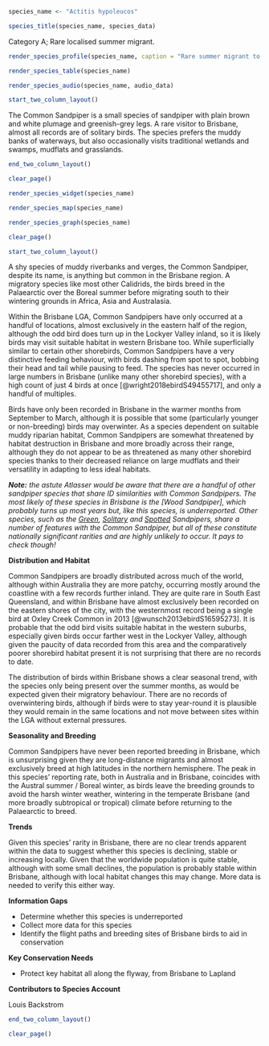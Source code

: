 ```r
species_name <- "Actitis hypoleucos"
```

```r
species_title(species_name, species_data)
```

Category A; Rare localised summer migrant.

```r
render_species_profile(species_name, caption = "Rare summer migrant to muddy wetlands across the city. Typically inconspicuous and may be more common than reporting rate indicates. Not of significant conservation concern in Australia. Photo by Louis Backstrom, Kedron Brook Wetlands, 4 Feb 2018")
```

```r
render_species_table(species_name)
```

```r
render_species_audio(species_name, audio_data)
```

```r
start_two_column_layout()
```

The Common Sandpiper is a small species of sandpiper with plain brown and white plumage and greenish-grey legs. A rare visitor to Brisbane, almost all records are of solitary birds. The species prefers the muddy banks of waterways, but also occasionally visits traditional wetlands and swamps, mudflats and grasslands.

```r
end_two_column_layout()
```

```r
clear_page()
```

```r
render_species_widget(species_name)
```

```r
render_species_map(species_name)
```

```r
render_species_graph(species_name)
```

```r
clear_page()
```

```r
start_two_column_layout()
```

A shy species of muddy riverbanks and verges, the Common Sandpiper, despite its name, is anything but common in the Brisbane region. A migratory species like most other Calidrids, the birds breed in the Palaearctic over the Boreal summer before migrating south to their wintering grounds in Africa, Asia and Australasia.

Within the Brisbane LGA, Common Sandpipers have only occurred at a handful of locations, almost exclusively in the eastern half of the region, although the odd bird does turn up in the Lockyer Valley inland, so it is likely birds may visit suitable habitat in western Brisbane too. While superficially similar to certain other shorebirds, Common Sandpipers have a very distinctive feeding behaviour, with birds dashing from spot to spot, bobbing their head and tail while pausing to feed. The species has never occurred in large numbers in Brisbane (unlike many other shorebird species), with a high count of just 4 birds at once [@wright2018ebirdS49455717], and only a handful of multiples.

Birds have only been recorded in Brisbane in the warmer months from September to March, although it is possible that some (particularly younger or non-breeding) birds may overwinter. As a species dependent on suitable muddy riparian habitat, Common Sandpipers are somewhat threatened by habitat destruction in Brisbane and more broadly across their range, although they do not appear to be as threatened as many other shorebird species thanks to their decreased reliance on large mudflats and their versatility in adapting to less ideal habitats.

_**Note:** the astute Atlasser would be aware that there are a handful of other sandpiper species that share ID similarities with Common Sandpipers. The most likely of these species in Brisbane is the [Wood Sandpiper], which probably turns up most years but, like this species, is underreported. Other species, such as the [Green](https://ebird.org/species/grnsan), [Solitary](https://ebird.org/species/solsan) and [Spotted](https://ebird.org/species/sposan) Sandpipers, share a number of features with the Common Sandpiper, but all of these constitute nationally significant rarities and are highly unlikely to occur. It pays to check though!_

**Distribution and Habitat**

Common Sandpipers are broadly distributed across much of the world, although within Australia they are more patchy, occurring mostly around the coastline with a few records further inland. They are quite rare in South East Queensland, and within Brisbane have almost exclusively been recorded on the eastern shores of the city, with the westernmost record being a single bird at Oxley Creek Common in 2013 [@wunsch2013ebirdS16595273]. It is probable that the odd bird visits suitable habitat in the western suburbs, especially given birds occur farther west in the Lockyer Valley, although given the paucity of data recorded from this area and the comparatively poorer shorebird habitat present it is not surprising that there are no records to date.

The distribution of birds within Brisbane shows a clear seasonal trend, with the species only being present over the summer months, as would be expected given their migratory behaviour. There are no records of overwintering birds, although if birds were to stay year-round it is plausible they would remain in the same locations and not move between sites within the LGA without external pressures.

**Seasonality and Breeding**

Common Sandpipers have never been reported breeding in Brisbane, which is unsurprising given they are long-distance migrants and almost exclusively breed at high latitudes in the northern hemisphere. The peak in this species' reporting rate, both in Australia and in Brisbane, coincides with the Austral summer / Boreal winter, as birds leave the breeding grounds to avoid the harsh winter weather, wintering in the temperate Brisbane (and more broadly subtropical or tropical) climate before returning to the Palaearctic to breed.

**Trends**

Given this species' rarity in Brisbane, there are no clear trends apparent within the data to suggest whether this species is declining, stable or increasing locally. Given that the worldwide population is quite stable, although with some small declines, the population is probably stable within Brisbane, although with local habitat changes this may change. More data is needed to verify this either way.

**Information Gaps**

- Determine whether this species is underreported
- Collect more data for this species
- Identify the flight paths and breeding sites of Brisbane birds to aid in conservation

**Key Conservation Needs**

- Protect key habitat all along the flyway, from Brisbane to Lapland

**Contributors to Species Account**

Louis Backstrom

```r
end_two_column_layout()
```

```r
clear_page()
```
